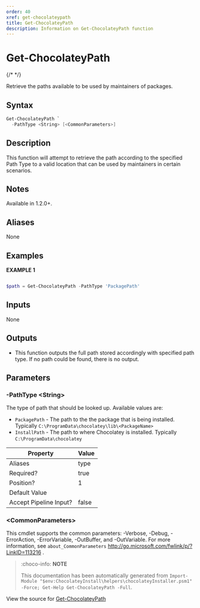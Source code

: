 ---
order: 40
xref: get-chocolateypath
title: Get-ChocolateyPath
description: Information on Get-ChocolateyPath function
---

# Get-ChocolateyPath

{/* <!-- This documentation is automatically generated from https://github.com/chocolatey/choco/blob/master/src/chocolatey.resources/helpers/functions/Get-ChocolateyPath.ps1 using https://github.com/chocolatey/choco/blob/master/GenerateDocs.ps1. Contributions are welcome at the original location(s). --> */}

Retrieve the paths available to be used by maintainers of packages.

## Syntax

~~~powershell
Get-ChocolateyPath `
  -PathType <String> [<CommonParameters>]
~~~

## Description

This function will attempt to retrieve the path according to the specified Path Type
to a valid location that can be used by maintainers in certain scenarios.

## Notes

Available in 1.2.0+.

## Aliases

None

## Examples

 **EXAMPLE 1**

~~~powershell

$path = Get-ChocolateyPath -PathType 'PackagePath'
~~~ 

## Inputs

None

## Outputs


 * This function outputs the full path stored accordingly with specified path type.
If no path could be found, there is no output.


## Parameters

###  -PathType &lt;String&gt;
The type of path that should be looked up.
Available values are:
- `PackagePath` - The path to the the package that is being installed. Typically `C:\ProgramData\chocolatey\lib\<PackageName>`
- `InstallPath` - The path to where Chocolatey is installed. Typically `C:\ProgramData\chocolatey`

Property               | Value
---------------------- | -----
Aliases                | type
Required?              | true
Position?              | 1
Default Value          | 
Accept Pipeline Input? | false
 
### &lt;CommonParameters&gt;

This cmdlet supports the common parameters: -Verbose, -Debug, -ErrorAction, -ErrorVariable, -OutBuffer, and -OutVariable. For more information, see `about_CommonParameters` http://go.microsoft.com/fwlink/p/?LinkID=113216 .



<Xref title="Function Reference" value="powershell-reference" />

> :choco-info: **NOTE**
>
> This documentation has been automatically generated from `Import-Module "$env:ChocolateyInstall\helpers\chocolateyInstaller.psm1" -Force; Get-Help Get-ChocolateyPath -Full`.

View the source for [Get-ChocolateyPath](https://github.com/chocolatey/choco/blob/master/src/chocolatey.resources/helpers/functions/Get-ChocolateyPath.ps1)
